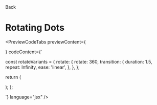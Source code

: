 
<Link className="flex flex-row items-center" href="/docs/components/loaders">
  <ChevronLeft size={17} />
  Back
</Link>

# Rotating Dots

<div className="mt-4"></div>

<PreviewCodeTabs
  previewContent={
    <div className="flex items-center justify-center py-3">
      <RotatingDotsLoader />
    </div>
  }
  codeContent={`


const rotateVariants = {
rotate: {
rotate: 360,
transition: {
duration: 1.5,
repeat: Infinity,
ease: 'linear',
},
},
};

return (

<div className="flex items-center justify-center">
  <motion.div
    className="relative h-12 w-12"
    variants={rotateVariants}
    animate="rotate"
  >
    <motion.div
      className="absolute left-0 top-0 h-4 w-4 rounded-full bg-red-500"
      initial="initial"
      animate="animate"
      transition={{ delay: 0 }}
    ></motion.div>
    <motion.div
      className="absolute right-0 top-0 h-4 w-4 rounded-full bg-red-500"
      initial="initial"
      animate="animate"
      transition={{ delay: 0.2 }}
    ></motion.div>
    <motion.div
      className="absolute bottom-0 left-0 h-4 w-4 rounded-full bg-red-500"
      initial="initial"
      animate="animate"
      transition={{ delay: 0.4 }}
    ></motion.div>
    <motion.div
      className="absolute bottom-0 right-0 h-4 w-4 rounded-full bg-red-500"
      initial="initial"
      animate="animate"
      transition={{ delay: 0.6 }}
    ></motion.div>
  </motion.div>
</div>
); };

`} language="jsx" />
